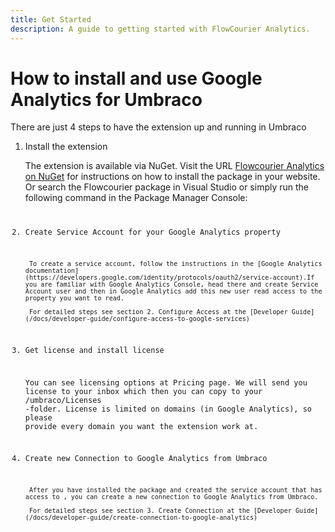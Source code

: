 ```yaml
---
title: Get Started 
description: A guide to getting started with FlowCourier Analytics.
---
```



# How to install and use Google Analytics for Umbraco

There are just 4 steps to have the extension up and running in Umbraco

<Steps>

1. Install the extension 

    The extension is available via NuGet. Visit the URL [Flowcourier Analytics on NuGet]( https://www.nuget.org/packages/Flowcourier.Umbraco.Analytics/) for instructions on how to install the package in your website. Or search the Flowcourier package in Visual Studio or simply run the following command in the Package Manager Console:
    <Code code="dotnet add package Flowcourier.Umbraco.Analytics" lang="shell"  />

2. Create Service Account for your Google Analytics property
    
        To create a service account, follow the instructions in the [Google Analytics documentation](https://developers.google.com/identity/protocols/oauth2/service-account).If you are familiar with Google Analytics Console, head there and create Service Account user and then in Google Analytics add this new user read access to the property you want to read. 

        For detailed steps see section 2. Configure Access at the [Developer Guide](/docs/developer-guide/configure-access-to-google-services)

3. Get license and install license

    You can see licensing options at Pricing page. We will send you license to your inbox which then you can copy to your /umbraco/Licenses -folder. License is limited on domains (in Google Analytics), so please provide every domain you want the extension work at.

4. Create new Connection to Google Analytics from Umbraco
    
        After you have installed the package and created the service account that has access to , you can create a new connection to Google Analytics from Umbraco. 
    
        For detailed steps see section 3. Create Connection at the [Developer Guide](/docs/developer-guide/create-connection-to-google-analytics)


</Steps>

